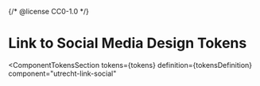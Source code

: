 {/* @license CC0-1.0 */}


<Meta id="css-list-social--tokens" title="CSS Component/Link to social media/Link list/Design Tokens" />

# Link to Social Media Design Tokens

<ComponentTokensSection
  tokens={tokens}
  definition={tokensDefinition}
  component="utrecht-link-social"
></ComponentTokensSection>
